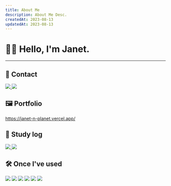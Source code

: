 ```yaml
---
title: About Me
description: About Me Desc.
createdAt: 2023-08-13
updatedAt: 2023-08-13
---
```


# 👋🏼 Hello, I'm Janet.

---

## 📱 Contact

<div style={{ display: 'flex', flexDirection: 'row', justifyContent: 'center', gap: '4px' }}>
  <a href="mailto:janetnplanet@gmail.com">
    <img src="https://img.shields.io/badge/Gmail-EA4335?style=for-the-badge&logo=Gmail&logoColor=white" />
  </a>

  <a href="https://github.com/Jiyaho">
    <img src="https://img.shields.io/badge/GitHub-181717?style=for-the-badge&logo=GitHub&logoColor=white" />
  </a>
</div>

## 🖼️ Portfolio

https://janet-n-planet.vercel.app/

## 📝 Study log

<div style={{ display: 'flex', flexDirection: 'row', justifyContent: 'center', gap: '4px' }}>
  <a href="https://velog.io/@jiyaho">
    <img src="https://img.shields.io/badge/velog-20C997?style=for-the-badge&logo=velog&logoColor=white" />
  </a>
  <img src="https://img.shields.io/badge/Notion-000000?style=for-the-badge&logo=Notion&logoColor=white" />
</div>

## 🛠 ️Once I've used

<div style={{ display: 'flex', flexDirection: 'row', justifyContent: 'center', flexWrap: 'wrap' }}>
  <img
    src="https://img.shields.io/badge/JavaScript-F7DF1E?style=for-the-badge&logo=JavaScript&logoColor=black"
    style={{ margin: '2px' }}
  />
  <img
    src="https://img.shields.io/badge/React-61DAFB?style=for-the-badge&logo=React&logoColor=black"
    style={{ margin: '2px' }}
  /> <img
    src="https://img.shields.io/badge/Next.js-000000?style=for-the-badge&logo=Next.js&logoColor=white"
    style={{ margin: '2px' }}
  />
  <img
    src="https://img.shields.io/badge/TypeScript-3178C6?style=for-the-badge&logo=TypeScript&logoColor=white"
    style={{ margin: '2px' }}
  />
  <img src="https://img.shields.io/badge/HTML5-E34F26?style=for-the-badge&logo=HTML5&logoColor=white" style={{ margin: '2px' }} />
  <img src="https://img.shields.io/badge/CSS3-1572B6?style=for-the-badge&logo=CSS3&logoColor=white" style={{ margin: '2px' }} />
</div>
